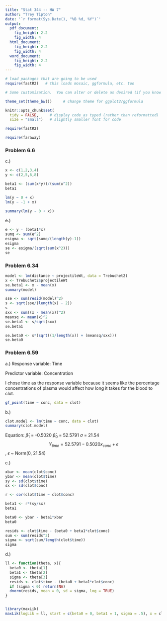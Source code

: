 ```yaml
---
title: "Stat 344 -- HW 7"
author: "Trey Tipton"
date: '`r format(Sys.Date(), "%B %d, %Y")`'
output: 
  pdf_document:
    fig_height: 2.2
    fig_width: 4
  html_document:
    fig_height: 2.2
    fig_width: 4
  word_document:
    fig_height: 2.2
    fig_width: 4
---
```


```r
# load packages that are going to be used
require(fastR2)   # this loads mosaic, ggformula, etc. too

# Some customization.  You can alter or delete as desired (if you know what you are doing).

theme_set(theme_bw())     # change theme for ggplot2/ggformula

knitr::opts_chunk$set(
  tidy = FALSE,     # display code as typed (rather than reformatted)
  size = "small")   # slightly smaller font for code

require(fastR2)

require(faraway)
```


<!-- Some macros to make mathematics easier -->

\newcommand{\Prob}{\mathrm{P}}
\newcommand{\intersect}{\;\cap\;}
\newcommand{\union}{\operatorname{\cup}}
\newcommand{\E}{\operatorname{E}}
\newcommand{\Var}{\operatorname{Var}}
\newcommand{\SD}{\operatorname{SD}}

<!-- Put your work below here.  Put text in text chunks, code in R chunks. -->

### Problem 6.6
c.)
```r
x <- c(1,2,3,4)
y <- c(2,5,6,8)

beta1 <- (sum(x*y))/(sum(x^2))
beta1

lm(y ~ 0 + x)
lm(y ~ -1 + x)

summary(lm(y ~ 0 + x))
```
e.)
```r
e <- y - (beta1*x)
sumq <- sum(e^2)
esigma <- sqrt(sumq/(length(y)-1))
esigma
se <- esigma/(sqrt(sum(x^2)))
se
```



### Problem 6.34
```r
model <- lm(distance ~ projectileWt, data = Trebuchet2)
x <- Trebuchet2$projectileWt
se.beta1 <- x - mean(x)
summary(model)

sse <- sum(resid(model)^2)
s <- sqrt(sse/(length(x) - 2))
s
sxx <- sum((x - mean(x))^2)
meansq <- mean(x)^2
se.beta1 <- s/sqrt(sxx)
se.beta1

se.beta0 <- s*(sqrt((1/length(x)) + (meansq/sxx)))
se.beta0

```


### Problem 6.59
a.)
Response variable: Time

Predictor variable: Concentration

I chose time as the response variable because it seems like the percentage concentrations of plasma would affect how long it takes for the blood to clot.

```r
gf_point(time ~ conc, data = clot)
```

b.)
```r
clot.model <- lm(time ~ conc, data = clot)
summary(clot.model)
```
Equation:
$\hat\beta_1$ = -0.5020
$\hat\beta_0$ = 52.5791
$\sigma$ = 21.54
$$Y_{time} = 52.5791 -0.5020x_{conc} + \epsilon$$, $\epsilon$ ~ Norm(0, 21.54)

c.)

```r
xbar <- mean(clot$conc)
ybar <- mean(clot$time)
sy <- sd(clot$time)
sx <- sd(clot$conc)

r <- cor(clot$time ~ clot$conc)

beta1 <- r*(sy/sx)
beta1

beta0 <- ybar - beta1*xbar
beta0

resids <- clot$time - (beta0 + beta1*clot$conc)
sum <- sum(resids^2)
sigma <- sqrt(sum/length(clot$time))
sigma
```
d.)
```r
ll <- function(theta, x){
  beta0 <- theta[1]
  beta1 <- theta[2]
  sigma <- theta[3]
  resids <- clot$time - (beta0 + beta1*clot$conc)
  if (sigma < 0) return(NA)
  dnorm(resids, mean = 0, sd = sigma, log = TRUE)
}


library(maxLik)
maxLik(logLik = ll, start = c(beta0 = 0, beta1 = 1, sigma = .5), x = clot)
```



  